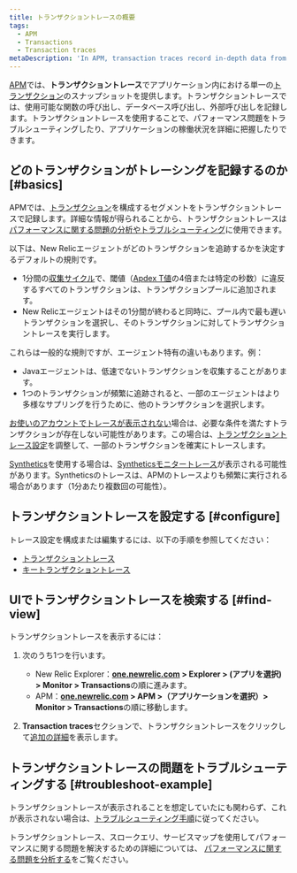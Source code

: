 ```yaml
---
title: トランザクショントレースの概要
tags:
  - APM
  - Transactions
  - Transaction traces
metaDescription: 'In APM, transaction traces record in-depth data from your application''s slowest HTTP requests and database queries.'
---
```


[APM](/docs/apm/new-relic-apm)では、**トランザクショントレース**でアプリケーション内における単一の[トランザクション](/docs/apm/transactions/intro-transactions/transactions-new-relic-apm)のスナップショットを提供します。トランザクショントレースでは、使用可能な関数の呼び出し、データベース呼び出し、外部呼び出しを記録します。トランザクショントレースを使用することで、パフォーマンス問題をトラブルシューティングしたり、アプリケーションの稼働状況を詳細に把握したりできます。

## どのトランザクションがトレーシングを記録するのか [#basics]

APMでは、[トランザクション](/docs/apm/transactions/intro-transactions/transactions-new-relic-apm)を構成するセグメントをトランザクショントレースで記録します。詳細な情報が得られることから、トランザクショントレースは[パフォーマンスに関する問題の分析やトラブルシューティング](#troubleshoot-example)に使用できます。

以下は、New Relicエージェントがどのトランザクションを追跡するかを決定するデフォルトの規則です。

* 1分間の[収集サイクル](/docs/using-new-relic/welcome-new-relic/getting-started/glossary#harvest-cycle)で、閾値（[Apdex T値](/docs/apm/new-relic-apm/apdex/apdex-measuring-user-satisfaction)の4倍または特定の秒数）に違反するすべてのトランザクションは、トランザクションプールに追加されます。
* New Relicエージェントはその1分間が終わると同時に、プール内で最も遅いトランザクションを選択し、そのトランザクションに対してトランザクショントレースを実行します。

これらは一般的な規則ですが、エージェント特有の違いもあります。例：

* Javaエージェントは、低速でないトランザクションを収集することがあります。
* 1つのトランザクションが頻繁に追跡されると、一部のエージェントはより多様なサプリングを行うために、他のトランザクションを選択します。

[お使いのアカウントでトレースが表示されない](/docs/apm/transactions/transaction-traces/troubleshooting-not-seeing-transaction-traces)場合は、必要な条件を満たすトランザクションが存在しない可能性があります。この場合は、[トランザクショントレース設定](/docs/apm/transactions/transaction-traces/configure-transaction-traces)を調整して、一部のトランザクションを確実にトレースします。

[Synthetics](/docs/synthetics/new-relic-synthetics/getting-started/new-relic-synthetics)を使用する場合は、[Syntheticsモニタートレース](/docs/synthetics/new-relic-synthetics/using-monitors/collect-synthetic-transaction-traces)が表示される可能性があります。Syntheticsのトレースは、APMのトレースよりも頻繁に実行される場合があります（1分あたり複数回の可能性）。

## トランザクショントレースを設定する [#configure]

トレース設定を構成または編集するには、以下の手順を参照してください：

* [トランザクショントレース](/docs/apm/transactions/transaction-traces/configure-transaction-traces)
* [キートランザクショントレース](/docs/apm/transactions/transaction-traces/configure-transaction-traces#key-txns)

## UIでトランザクショントレースを検索する [#find-view]

トランザクショントレースを表示するには：

1. 次のうち1つを行います。

   * New Relic Explorer：**[one.newrelic.com](https://one.newrelic.com) > Explorer > (アプリを選択) > Monitor > Transactions**の順に進みます。
   * APM：**[one.newrelic.com](https://one.newrelic.com) > APM >（アプリケーションを選択）> Monitor > Transactions**の順に移動します。

2. **Transaction traces**セクションで、トランザクショントレースをクリックして[追加の詳細](/docs/apm/transactions/transaction-traces/transaction-traces-summary-page)を表示します。

## トランザクショントレースの問題をトラブルシューティングする [#troubleshoot-example]

トランザクショントレースが表示されることを想定していたにも関わらず、これが表示されない場合は、[トラブルシューティング手順](/docs/apm/transactions/transaction-traces/troubleshooting-not-seeing-transaction-traces)に従ってください。

トランザクショントレース、スロークエリ、サービスマップを使用してパフォーマンスに関する問題を解決するための詳細については、 [パフォーマンスに関する問題を分析する](/docs/apm/applications-menu/features/analyze-database-instance-level-performance-issues)をご覧ください。